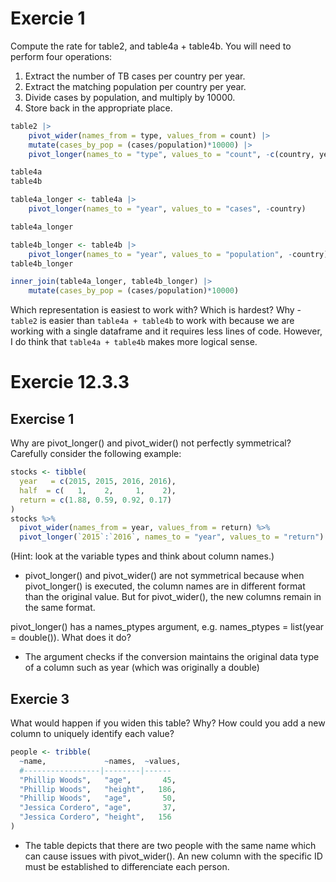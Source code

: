 # Exercie 1

Compute the rate for table2, and table4a + table4b. You will need to perform four operations:

1. Extract the number of TB cases per country per year.
2. Extract the matching population per country per year.
3. Divide cases by population, and multiply by 10000.
4. Store back in the appropriate place.


```r
table2 |>
    pivot_wider(names_from = type, values_from = count) |>
    mutate(cases_by_pop = (cases/population)*10000) |>
    pivot_longer(names_to = "type", values_to = "count", -c(country, year, cases_by_pop))
```

```r
table4a
table4b

table4a_longer <- table4a |>
    pivot_longer(names_to = "year", values_to = "cases", -country)

table4a_longer

table4b_longer <- table4b |>
    pivot_longer(names_to = "year", values_to = "population", -country)
table4b_longer

inner_join(table4a_longer, table4b_longer) |>
    mutate(cases_by_pop = (cases/population)*10000)


```

Which representation is easiest to work with? Which is hardest? Why
-  `table2` is easier than `table4a + table4b` to work with because we are working with a single dataframe and it requires less lines of code. However, I do think that `table4a + table4b` makes more logical sense.

# Exercie 12.3.3

## Exercise 1


Why are pivot_longer() and pivot_wider() not perfectly symmetrical?
Carefully consider the following example:

```r

stocks <- tibble(
  year   = c(2015, 2015, 2016, 2016),
  half  = c(   1,    2,     1,    2),
  return = c(1.88, 0.59, 0.92, 0.17)
)
stocks %>% 
  pivot_wider(names_from = year, values_from = return) %>% 
  pivot_longer(`2015`:`2016`, names_to = "year", values_to = "return")

```

(Hint: look at the variable types and think about column names.)

- pivot_longer() and pivot_wider() are not symmetrical because when pivot_longer() is executed, the column names are in
different format than the original value. But for pivot_wider(), the new columns remain in the same format.

pivot_longer() has a names_ptypes argument, e.g.  names_ptypes = list(year = double()). What does it do?

- The argument checks if the conversion maintains the original data type of a column such as year (which was originally a double)


## Exercie 3

What would happen if you widen this table? Why? How could you add a new column to uniquely identify each value?
```r

people <- tribble(
  ~name,             ~names,  ~values,
  #-----------------|--------|------
  "Phillip Woods",   "age",       45,
  "Phillip Woods",   "height",   186,
  "Phillip Woods",   "age",       50,
  "Jessica Cordero", "age",       37,
  "Jessica Cordero", "height",   156
)

```

 - The table depicts that there are two people with the same name which can cause issues with pivot_wider(). An new column with the specific ID must be
 established to differenciate each person.

 
